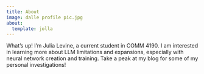 ```yaml
---
title: About
image: dalle profile pic.jpg
about:
  template: jolla
---
```


What's up! I'm Julia Levine, a current student in COMM 4190. I am interested in learning more about LLM limitations and expansions, especially with neural network creation and training. Take a peak at my blog for some of my personal investigations!

